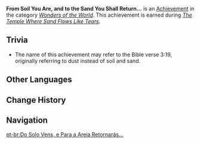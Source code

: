 {{Achievement Infobox
|id           = 81309
|order id     = 1296
|category     = Wonders of the World
|description  = Just like all who dwell in the desert...
|requirements = Earned during ''[[The Temple Where Sand Flows Like Tears]]''.
|primogems    = 5
|tracking     = 
|quest        = The Dirge of Bilqis
|hidden       = 1
|type         = Quest
}}
'''From Soil You Are, and to the Sand You Shall Return...''' is an [[Achievement]] in the category ''[[Wonders of the World]]''. This achievement is earned during ''[[The Temple Where Sand Flows Like Tears]]''.
<!--
==Gameplay Notes==
-->
==Trivia==
* The name of this achievement may refer to the Bible verse {{w|Book of Genesis|Genesis}} 3:19, originally referring to dust instead of soil and sand.
<!--
==Video Guides==
{{EVT
|video1   = 
|caption1 = 
}}
-->

==Other Languages==
{{Other Languages
|en      = From Soil You Are, and to the Sand You Shall Return...
|zhs     = 来自泥土，归于黄沙…
|zhs_rm  = Láizì Nítǔ, Guīyú Huángshā...
|zht     = 來自泥土，歸於黃沙…
|zht_rm  = Láizì Nítǔ, Guīyú Huángshā...
|zh_tl   = 
|ja      = 土から生まれ、黄砂に帰す。
|ja_rm   = Tsuchi kara Umare, Kousa ni Kaesu.
|ja_tl   = 
|ko      = 흙에서 태어나, 모래로 돌아가다…
|ko_tl   = Born From Soil, Returning To Sand...
|es      = Tierra eres y en arena te convertirás
|es_tl   = Earth You Are, and Sand You Will Become
|fr      = Car tu es sable, et tu retourneras dans le sable
|fr_tl   = For You Are Sand, and to the Sand You Will Return
|ru      = Ибо ты - песок, и в песок возвратишься.
|ru_tl   = For You Are Sand, and to the Sand You Will Return.
|th      = กำเนิดจากดิน หวนคืนสู่ทรายเหลือง...
|th_rm   = 
|th_tl   = 
|vi      = Đến Từ Bùn Đất, Về Với Cát Bụi...
|vi_tl   = 
|de      = Aus dem Lehm gekommen, zurück in den Sand ...
|de_tl   = 
|id      = Yang Lahir dari Tanah, Akan Berpulang ke Pelukan Pasir ....
|id_tl   = Those Who Born from the Earth, Will Return to the Embrace of the Sand...
|pt      = Do Solo Vens, e Para a Areia Retornarás...
|pt_tl   = 
|tr      = Topraktan Gelip Kuma Döneceksin...
|tr_tl   = 
|it      = Terra sei, e alla sabbia tornerai...
|it_tl   = Earth You Are, and to Sand You Will Come Back...
}}

==Change History==
{{Change History|3.4}}
<!--
==References==
{{Reflist}}
-->
==Navigation==
{{Achievement Navbox}}

[[pt-br:Do Solo Vens, e Para a Areia Retornarás...]]